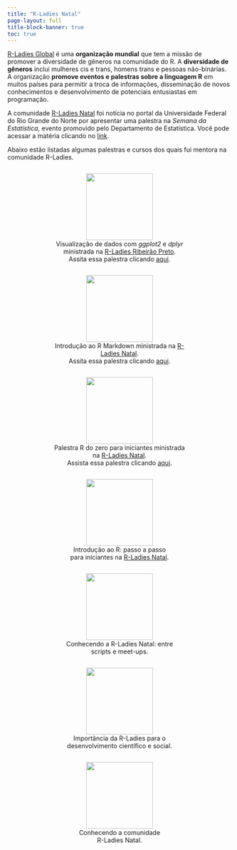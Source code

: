 ---
title: "R-Ladies Natal"
page-layout: full
title-block-banner: true
toc: true
---

[R-Ladies Global](https://rladies.org/) é uma **organização mundial** que tem a missão de promover a diversidade de gêneros na comunidade do R. A **diversidade de gêneros** inclui mulheres cis e trans, homens trans e pessoas não-binárias. A organização **promove eventos e palestras sobre a linguagem R** em muitos países para permitir a troca de informações, disseminação de novos conhecimentos e desenvolvimento de potenciais entusiastas em programação.

A comunidade [R-Ladies Natal](https://www.instagram.com/rladiesnatal/?next=%2F) foi notícia no portal da Universidade Federal do Rio Grande do Norte por apresentar uma palestra na *Semana da Estatística*, evento promovido pelo Departamento de Estatística. Você pode acessar a matéria clicando no [link](https://www.ufrn.br/imprensa/noticias/44260/grupo-r-ladies-natal-oferece-palestra-sobre-comunidade-local).

Abaixo estão listadas algumas palestras e cursos dos quais fui mentora na comunidade R-Ladies.

<center>

<div class="box">

<img src="images/ggplot2_dplyr_rladies-01.png" width="150"/> <br> Visualização de dados com *ggplot2* e *dplyr* ministrada na [R-Ladies Ribeirão Preto](https://www.instagram.com/rladiesrp/?next=%2F). <br> Assita essa palestra clicando [aqui](https://www.youtube.com/watch?v=eYaViNaddEA).

</div>

<div class="box">

<img src="images/rmarkdown_rladies.png" width="150"/> <br> Introdução ao R Markdown ministrada na [R-Ladies Natal](https://www.instagram.com/rladiesnatal/?next=%2F). <br> Assita essa palestra clicando [aqui](https://www.youtube.com/watch?v=EGPc1XJ-6-Y).

</div>

<div class="box">

<p>![](images/r_do_zero_rladies.png){width="150"} <br> Palestra R do zero para iniciantes ministrada na [R-Ladies Natal](https://www.instagram.com/rladiesnatal/?next=%2F). <br> Assista essa palestra clicando [aqui](https://www.youtube.com/watch?v=uGF5XowBJUA).</p>

</div>

<div class="box">

<p>![](images/introducao_r_rladies.png){width="150"} <br> Introdução ao R: passo a passo <br> para iniciantes na [R-Ladies Natal](https://www.instagram.com/rladiesnatal/?next=%2F).</p>

</div>

<div class="box">

<p>![](images/p3.png){width="150"} <br> Conhecendo a R-Ladies Natal: entre <br> scripts e meet-ups.</p>

</div>

<div class="box">

<p>![](images/p1.png){width="150"} <br> Importância da R-Ladies para o <br> desenvolvimento científico e social.</p>

</div>

<div class="box">

<p>![](images/p2.png){width="150"} <br> Conhecendo a comunidade <br> R-Ladies Natal.</p>

</div>

</center>

<style>
div.box {
	width: 300px;
	display: inline-block;
}
</style>
